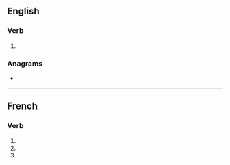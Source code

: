 ==English==

===Verb===
{{head|en|verb form}}

# {{en-third-person singular of|rend}}

===Anagrams===
* {{anagrams|en|derns|nerds}}

----

==French==

===Verb===
{{fr-verb-form}}

# {{inflection of|rendre||1|s|pres|indc|lang=fr}}
# {{inflection of|rendre||2|s|pres|indc|lang=fr}}
# {{inflection of|rendre||2|s|impr|lang=fr}}
